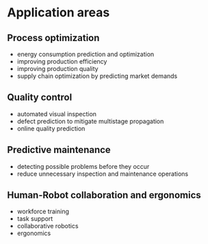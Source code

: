 # Application areas {#sec-0-applications}

## Process optimization
- energy consumption prediction and optimization
- improving production efficiency
- improving production quality
- supply chain optimization by predicting market demands

## Quality control
- automated visual inspection
- defect prediction to mitigate multistage propagation
- online quality prediction

## Predictive maintenance
- detecting possible problems before they occur
- reduce unnecessary inspection and maintenance operations

## Human-Robot collaboration and ergonomics
- workforce training
- task support
- collaborative robotics
- ergonomics